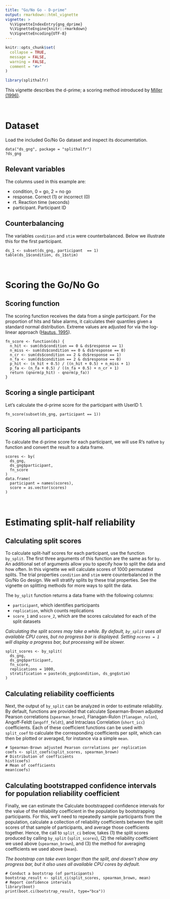 ```yaml
---
title: "Go/No Go - D-prime"
output: rmarkdown::html_vignette
vignette: >
  %\VignetteIndexEntry{gng_dprime}
  %\VignetteEngine{knitr::rmarkdown}
  %\VignetteEncoding{UTF-8}
---
```


```r
knitr::opts_chunk$set(
  collapse = TRUE,
  message = FALSE,
  warning = FALSE,
  comment = "#>"
)
```

```r
library(splithalfr)
```

This vignette describes the d-prime; a scoring method introduced by [Miller (1996)](https://doi.org/https://doi.org/10.3758/BF03205476). 

<br />

# Dataset
Load the included Go/No Go dataset and inspect its documentation.
```
data("ds_gng", package = "splithalfr")
?ds_gng
```

## Relevant variables
The columns used in this example are:

* condition, 0 = go, 2 = no go
* response. Correct (1) or incorrect (0)
* rt. Reaction time (seconds)
* participant. Participant ID

## Counterbalancing
The variables `condition` and `stim` were counterbalanced. Below we illustrate this for the first participant.
```
ds_1 <- subset(ds_gng, participant  == 1)
table(ds_1$condition, ds_1$stim)
```

<br />


# Scoring the Go/No Go

## Scoring function
The scoring function receives the data from a single participant. For the proportion of hits and false alarms, it calculates their quantiles given a standard normal distribution. Extreme values are adjusted for via the log-linear approach ([Hautus, 1995](https://doi.org/10.3758/BF03203619)).
```
fn_score <- function(ds) {
  n_hit <- sum(ds$condition == 0 & ds$response == 1)
  n_miss <- sum(ds$condition == 0 & ds$response == 0)
  n_cr <- sum(ds$condition == 2 & ds$response == 1)
  n_fa <- sum(ds$condition == 2 & ds$response == 0)
  p_hit <- (n_hit + 0.5) / ((n_hit + 0.5) + n_miss + 1)
  p_fa <- (n_fa + 0.5) / ((n_fa + 0.5) + n_cr + 1)  
  return (qnorm(p_hit) - qnorm(p_fa))
}
```

## Scoring a single participant
Let's calculate the d-prime score for the participant with UserID 1. 
```
fn_score(subset(ds_gng, participant == 1))
```

## Scoring all participants
To calculate the d-prime score for each participant, we will use R's native `by` function and convert the result to a data frame.
```
scores <- by(
  ds_gng,
  ds_gng$participant,
  fn_score
)
data.frame(
  participant = names(scores),
  score = as.vector(scores)
)
```

<br />

# Estimating split-half reliability

## Calculating split scores
To calculate split-half scores for each participant, use the function `by_split`. The first three arguments of this function are the same as for `by`. An additional set of arguments allow you to specify how to split the data and how often. In this vignette we will calculate scores of 1000 permutated splits. The trial properties `condition` and `stim` were counterbalanced in the Go/No Go design. We will stratify splits by these trial properties. See the vignette on splitting methods for more ways to split the data.

The `by_split` function returns a data frame with the following columns:

* `participant`, which identifies participants
* `replication`, which counts replications
* `score_1` and `score_2`, which are the scores calculated for each of the split datasets

*Calculating the split scores may take a while. By default, `by_split` uses all available CPU cores, but no progress bar is displayed. Setting `ncores = 1` will display a progress bar, but processing will be slower.*

```
split_scores <- by_split(
  ds_gng,
  ds_gng$participant,
  fn_score,
  replications = 1000,
  stratification = paste(ds_gng$condition, ds_gng$stim)
)
```

## Calculating reliability coefficients
Next, the output of `by_split` can be analyzed in order to estimate reliability. By default, functions are provided that calculate Spearman-Brown adjusted Pearson correlations (`spearman_brown`), Flanagan-Rulon (`flanagan_rulon`), Angoff-Feldt (`angoff_feldt`), and Intraclass Correlation (`short_icc`) coefficients. Each of these coefficient functions can be used with `split_coef` to calculate the corresponding coefficients per split, which can then be plotted or averaged, for instance via a simple `mean`.
```
# Spearman-Brown adjusted Pearson correlations per replication
coefs <- split_coefs(split_scores, spearman_brown)
# Distribution of coefficients
hist(coefs)
# Mean of coefficients
mean(coefs)
```

## Calculating bootstrapped confidence intervals for population reliability coefficient
Finally, we can estimate the Calculate bootstrapped confidence intervals for the value of the reliability coefficient in the population by bootstrapping participants. For this, we'll need to repeatedly sample participants from the population, calculate a collection of reliability coefficients between the split scores of that sample of participants, and average those coefficients together. Hence, the call to `split_ci` below, takes (1) the split scores produced by calling `by_split` (`split_scores`), (2) the reliability coefficient we used above (`spearman_brown`), and (3) the method for averaging coefficients we used above (`mean`).

*The bootstrap can take even longer than the split, and doesn't show any progress bar, but it also uses all available CPU cores by default.*

```
# Conduct a bootstrap (of participants)
bootstrap_result <- split_ci(split_scores, spearman_brown, mean)
# Report confidence intervals
library(boot)
print(boot.ci(bootstrap_result, type="bca"))
```